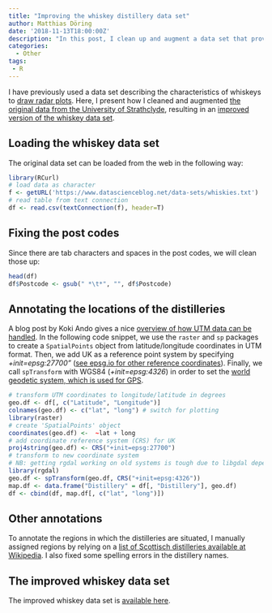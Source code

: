 ```yaml
---
title: "Improving the whiskey distillery data set"
author: Matthias Döring
date: '2018-11-13T18:00:00Z'
description: "In this post, I clean up and augment a data set that provides their taste characteristics. The improved data set is augmented with the regions where the distilleries are situated, as well as their geological location in terms of longitude and latitude."
categories:
  - Other
tags:
 - R
---
```


I have previously used a data set describing the characteristics of whiskeys to [draw radar plots](/post/data-visualization/radar-plot/). Here, I present how I cleaned and augmented [the original data from the University of Strathclyde](http://outreach.mathstat.strath.ac.uk/outreach/nessie/datasets/whiskies.txt), resulting in an [improved version of the whiskey data set](https://www.datascienceblog.net/data-sets/whiskies.csv).

## Loading the whiskey data set

The original data set can be loaded from the web in the following way:

```r
library(RCurl)
# load data as character
f <- getURL('https://www.datascienceblog.net/data-sets/whiskies.txt')
# read table from text connection
df <- read.csv(textConnection(f), header=T)
```

## Fixing the post codes

Since there are tab characters and spaces in the post codes, we will clean those up:

```r
head(df)
df$Postcode <- gsub(" *\t*", "", df$Postcode)
```

## Annotating the locations of the distilleries

A blog post by Koki Ando gives a nice [overview of how UTM data can be handled](https://rstudio-pubs-static.s3.amazonaws.com/375481_d2605e8726364d30a5b20c6974710cf5.html). In the following code snippet, we use the ```raster``` and ```sp``` packages to create a ```SpatialPoints``` object from latitude/longitude coordinates in UTM format. Then, we add UK as a reference point system by specifying *+init=epsg:27700"* ([see epsg.io for other reference coordinates](https://epsg.io)). Finally, we call ```spTransform``` with WGS84 (*+init=epsg:4326*) in order to set the [world geodetic system, which is used for GPS](https://epsg.io/4326).

```r
# transform UTM coordinates to longitude/latitude in degrees
geo.df <- df[, c("Latitude", "Longitude")]
colnames(geo.df) <- c("lat", "long") # switch for plotting
library(raster)
# create 'SpatialPoints' object
coordinates(geo.df) <-  ~lat + long
# add coordinate reference system (CRS) for UK
proj4string(geo.df) <- CRS("+init=epsg:27700")
# transform to new coordinate system
# NB: getting rgdal working on old systems is tough due to libgdal dependency
library(rgdal)
geo.df <- spTransform(geo.df, CRS("+init=epsg:4326"))
map.df <- data.frame("Distillery" = df[, "Distillery"], geo.df)
df <- cbind(df, map.df[, c("lat", "long")])
```

## Other annotations

To annotate the regions in which the distilleries are situated, I manually assigned regions by relying on a [list of Scottisch distilleries available at Wikipedia](https://en.wikipedia.org/wiki/List_of_whisky_distilleries_in_Scotland). I also fixed some spelling errors in the distillery names.

## The improved whiskey data set

The improved whiskey data set is [available here](https://www.datascienceblog.net/data-sets/whiskies.csv).
